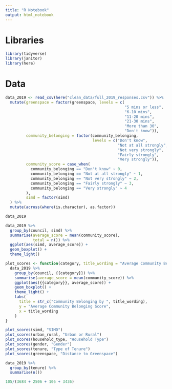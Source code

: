 ```yaml
---
title: "R Notebook"
output: html_notebook
---
```


# Libraries
```r
library(tidyverse)
library(janitor)
library(here)
```
# Data
```r
data_2019 <- read_csv(here("clean_data/full_2019_responses.csv")) %>% 
  mutate(greenspace = factor(greenspace, levels = c(
                                                    "5 mins or less",
                                                    "6-10 mins",
                                                    "11-20 mins",
                                                    "21-30 mins",
                                                    "More than 30",
                                                    "Don't know")),
         community_belonging = factor(community_belonging, 
                                      levels = c("Don't know",
                                                 "Not at all strongly", 
                                                 "Not very strongly",
                                                 "Fairly strongly",
                                                 "Very strongly")),
         community_score = case_when(
           community_belonging == "Don't know" ~ 0,
           community_belonging == "Not at all strongly" ~ 1,
           community_belonging == "Not very strongly" ~ 2,
           community_belonging == "Fairly strongly" ~ 3,
           community_belonging == "Very strongly" ~ 4
         ),
         simd = factor(simd)
  ) %>% 
  mutate(across(where(is.character), as.factor))
```

```r
data_2019
```

```r
data_2019 %>% 
  group_by(council, simd) %>% 
  summarise(average_score = mean(community_score),
            total = n()) %>% 
  ggplot(aes(simd, average_score)) +
  geom_boxplot() +
  theme_light()
```

```r
plot_scores <- function(category, title_wording = "Average Community Belonging"){
  data_2019 %>% 
    group_by(council, {{category}}) %>% 
    summarise(average_score = mean(community_score)) %>% 
    ggplot(aes({{category}}, average_score)) +
    geom_boxplot() +
    theme_light() +
    labs(
      title = str_c("Community Belonging by ", title_wording),
      y = "Average Community Belonging Score",
      x = title_wording
    )
}
```

```r
plot_scores(simd, "SIMD")
plot_scores(urban_rural, "Urban or Rural")
plot_scores(household_type, "Household Type")
plot_scores(gender, "Gender")
plot_scores(tenure, "Type of Tenure")
plot_scores(greenspace, "Distance to Greenspace")
```
```r
data_2019 %>% 
  group_by(tenure) %>% 
  summarise(n())
```

```r
105/(3684 + 2506 + 105 + 3436)
```



